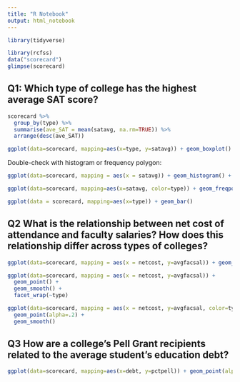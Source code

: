 ```yaml
---
title: "R Notebook"
output: html_notebook
---
```



```r
library(tidyverse)
```

```r
library(rcfss)
data("scorecard")
glimpse(scorecard)
```

## Q1: Which type of college has the highest average SAT score?

```r
scorecard %>% 
  group_by(type) %>%
  summarise(ave_SAT = mean(satavg, na.rm=TRUE)) %>%
  arrange(desc(ave_SAT))
```

```r
ggplot(data=scorecard, mapping=aes(x=type, y=satavg)) + geom_boxplot()
```
Double-check with histogram or frequency polygon:

```r
ggplot(data=scorecard, mapping = aes(x = satavg)) + geom_histogram() + facet_wrap(vars(type))
```

```r
ggplot(data=scorecard, mapping=aes(x=satavg, color=type)) + geom_freqpoly()
```
```r
ggplot(data = scorecard, mapping=aes(x=type)) + geom_bar()
```

## Q2 What is the relationship between net cost of attendance and faculty salaries? How does this relationship differ across types of colleges?

```r
ggplot(data=scorecard, mapping = aes(x = netcost, y=avgfacsal)) + geom_point() + geom_smooth()
```

```r
ggplot(data=scorecard, mapping = aes(x = netcost, y=avgfacsal)) + 
  geom_point() + 
  geom_smooth() + 
  facet_wrap(~type)
```
```r
ggplot(data=scorecard, mapping = aes(x = netcost, y=avgfacsal, color=type)) + 
  geom_point(alpha=.2) + 
  geom_smooth()
```

## Q3 How are a college’s Pell Grant recipients related to the average student’s education debt?

```r
ggplot(data=scorecard, mapping=aes(x=debt, y=pctpell)) + geom_point(alpha=.2) +  geom_smooth()
```


